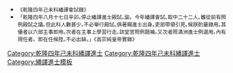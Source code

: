 {{Navbox
|name = 乾隆四年己未科繙譯進士金榜
|title = 乾隆四年（[[1739年]]）己未科繙譯進士金榜
|titlestyle = background-color:#FFD700;
|image =
|style = width:100%;text-align:center; 
|groupstyle = text-align:center; background-color:#FFD700;
|liststyle = text-align:center;
|state = {{{state<includeonly>|collapsed</includeonly>}}}
|group1 = 滿洲<br>共20名
|list1 = [[卓林|卓林]]（鑲藍旗） - [[武綸布]]（鑲藍旗） - [[福泰 (繙譯進士)|福泰]]（正黃旗） - [[傅森布]]（鑲紅旗） - [[德爾泰]]（鑲白旗） - [[德明|德明]]（正紅旗） - [[富勒合]]（正黃旗） - [[永柱|永柱]]（正白旗） - [[赫著|赫著]]（正黃旗） - [[胡爾鼐]]（鑲黃旗）<br>[[海齡 (繙譯進士)|海齡]]（鑲白旗） - [[三寶 (繙譯進士)|三寶]]（正紅旗） - [[索祿|索祿]]（鑲白旗） - [[平治 (繙譯進士)|平治]]（正黃旗） - [[福延|福延]]（鑲黃旗） - [[增福|增福]]（鑲藍旗） - [[雙圖|雙圖]]（鑲藍旗） - [[阿華|阿華]]（正藍旗） - [[錫爾璊]]（正藍旗） - [[魏象乾 (繙譯進士)|魏象-{乾}-]]（鑲紅旗）

|group2 = 蒙古<br>共2名
|list2 = [[依升阿]]（正黃旗） - [[端著克]]（鑲黃旗）
|belowstyle = text-align: center; background-color:#FFD700;
|below='''後一科：[[Template:乾隆十年乙丑科繙譯進士金榜|乾隆十年乙丑繙譯科]]'''<br>'''同年進士：[[Template:乾隆四年己未科殿試金榜|乾隆四年己未文科]]、[[Template:乾隆四年己未科武殿試金榜|乾隆四年己未武科]]'''
}}[[Category:乾隆四年己未科繙譯進士]]
<noinclude>[[Category:乾隆四年己未科繙譯進士]][[Category:繙譯進士模板]]{{DEFAULTSORT:*}}
*<small>《乾隆四年己未科繙譯會試錄》</small>
*<small>「乾隆四年八月十七日辛卯｡停止繙譯進士殿試｡諭。今年繙譯會試｡取中二十二人｡雖從前有照例殿試之議｡但此科人數甚少｡不必舉行殿試｡俱著賜進士出身｡吏部帶領引見｡候朕酌量錄用｡其優者以六部主事即用｡次者在主事上學習行走｡該堂官照例題補｡又次者照滿洲進士例選用｡內有現任者。即在任候陞｡不必出缺｡」《高宗純皇帝實錄》</small>
</noinclude>